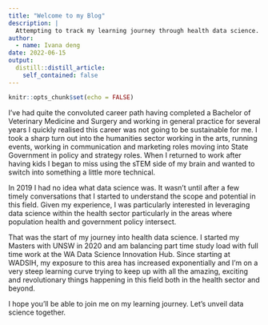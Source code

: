 ```yaml
---
title: "Welcome to my Blog"
description: |
  Attempting to track my learning journey through health data science. 
author:
  - name: Ivana deng
date: 2022-06-15
output:
  distill::distill_article:
    self_contained: false
---
```



```r
knitr::opts_chunk$set(echo = FALSE)
```

I've had quite the convoluted career path having completed a Bachelor of Veterinary Medicine and Surgery and working in general practice for several years I quickly realised this career was not going to be sustainable for me. I took a sharp turn out into the humanities sector working in the arts, running events, working in communication and marketing roles moving into State Government in policy and strategy roles. When I returned to work after having kids I began to miss using the sTEM side of my brain and wanted to switch into something a little more technical.  
 
In 2019 I had no idea what data science was. It wasn't until after a few timely conversations that I started to understand the scope and potential in this field. Given my experience, I was particularly interested in leveraging data science within the health sector particularly in the areas where population health and government policy intersect.  

That was the start of my journey into health data science. I started my Masters with UNSW in 2020 and am balancing part time study load with full time work at the WA Data Science Innovation Hub. Since starting at WADSIH, my exposure to this area has increased exponentially and I'm on a very steep learning curve trying to keep up with all the amazing, exciting and revolutionary things happening in this field both in the health sector and beyond.  

I hope you'll be able to join me on my learning journey. Let's unveil data science together. 


